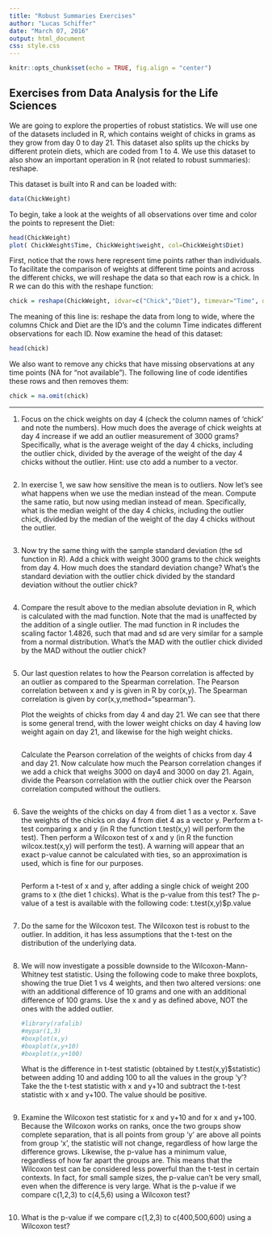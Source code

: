 ```yaml
---
title: "Robust Summaries Exercises"
author: "Lucas Schiffer"
date: "March 07, 2016"
output: html_document
css: style.css
---
```


```r
knitr::opts_chunk$set(echo = TRUE, fig.align = "center")
```

## Exercises from Data Analysis for the Life Sciences

We are going to explore the properties of robust statistics. We will use one of the datasets included in R, which contains weight of chicks in grams as they grow from day 0 to day 21. This dataset also splits up the chicks by different protein diets, which are coded from 1 to 4. We use this dataset to also show an important operation in R (not related to robust summaries): reshape.

This dataset is built into R and can be loaded with:

```r
data(ChickWeight)
```

To begin, take a look at the weights of all observations over time and color the points to represent the Diet:

```r
head(ChickWeight)
plot( ChickWeight$Time, ChickWeight$weight, col=ChickWeight$Diet)
```

First, notice that the rows here represent time points rather than individuals. To facilitate the comparison of weights at different time points and across the different chicks, we will reshape the data so that each row is a chick. In R we can do this with the reshape function:

```r
chick = reshape(ChickWeight, idvar=c("Chick","Diet"), timevar="Time", direction="wide")
```

The meaning of this line is: reshape the data from long to wide, where the columns Chick and Diet are the ID’s and the column Time indicates different observations for each ID. Now examine the head of this dataset:

```r
head(chick)
```

We also want to remove any chicks that have missing observations at any time points (NA for “not available”). The following line of code identifies these rows and then removes them:

```r
chick = na.omit(chick)
```

***

1. Focus on the chick weights on day 4 (check the column names of ‘chick’ and note the numbers). How much does the average of chick weights at day 4 increase if we add an outlier measurement of 3000 grams? Specifically, what is the average weight of the day 4 chicks, including the outlier chick, divided by the average of the weight of the day 4 chicks without the outlier. Hint: use cto add a number to a vector.

    ```r
    
    ```

2. In exercise 1, we saw how sensitive the mean is to outliers. Now let’s see what happens when we use the median instead of the mean. Compute the same ratio, but now using median instead of mean. Specifically, what is the median weight of the day 4 chicks, including the outlier chick, divided by the median of the weight of the day 4 chicks without the outlier.

    ```r
    
    ```

3. Now try the same thing with the sample standard deviation (the sd function in R). Add a chick with weight 3000 grams to the chick weights from day 4. How much does the standard deviation change? What’s the standard deviation with the outlier chick divided by the standard deviation without the outlier chick?

    ```r
    
    ```

4. Compare the result above to the median absolute deviation in R, which is calculated with the mad function. Note that the mad is unaffected by the addition of a single outlier. The mad function in R includes the scaling factor 1.4826, such that mad and sd are very similar for a sample from a normal distribution. What’s the MAD with the outlier chick divided by the MAD without the outlier chick?

    ```r
    
    ```

5. Our last question relates to how the Pearson correlation is affected by an outlier as compared to the Spearman correlation. The Pearson correlation between x and y is given in R by cor(x,y). The Spearman correlation is given by cor(x,y,method="spearman").

    Plot the weights of chicks from day 4 and day 21. We can see that there is some general trend, with the lower weight chicks on day 4 having low weight again on day 21, and likewise for the high weight chicks.

    ```r
    
    ```

    Calculate the Pearson correlation of the weights of chicks from day 4 and day 21. Now calculate how much the Pearson correlation changes if we add a chick that weighs 3000 on day4 and 3000 on day 21. Again, divide the Pearson correlation with the outlier chick over the Pearson correlation computed without the outliers.

    ```r
    
    ```

6. Save the weights of the chicks on day 4 from diet 1 as a vector x. Save the weights of the chicks on day 4 from diet 4 as a vector y. Perform a t-test comparing x and y (in R the function t.test(x,y) will perform the test). Then perform a Wilcoxon test of x and y (in R the function wilcox.test(x,y) will perform the test). A warning will appear that an exact p-value cannot be calculated with ties, so an approximation is used, which is fine for our purposes.

    ```r
    
    ```

    Perform a t-test of x and y, after adding a single chick of weight 200 grams to x (the diet 1 chicks). What is the p-value from this test? The p-value of a test is available with the following code: t.test(x,y)$p.value

    ```r
    
    ```

7. Do the same for the Wilcoxon test. The Wilcoxon test is robust to the outlier. In addition, it has less assumptions that the t-test on the distribution of the underlying data.

    ```r
    
    ```

8. We will now investigate a possible downside to the Wilcoxon-Mann-Whitney test statistic. Using the following code to make three boxplots, showing the true Diet 1 vs 4 weights, and then two altered versions: one with an additional difference of 10 grams and one with an additional difference of 100 grams. Use the x and y as defined above, NOT the ones with the added outlier.

    ```r
    #library(rafalib)
    #mypar(1,3) 
    #boxplot(x,y)
    #boxplot(x,y+10) 
    #boxplot(x,y+100)
    ```

    What is the difference in t-test statistic (obtained by t.test(x,y)$statistic) between adding 10 and adding 100 to all the values in the group ‘y’? Take the the t-test statistic with x and y+10 and subtract the t-test statistic with x and y+100. The value should be positive.

    ```r
    
    ```

9. Examine the Wilcoxon test statistic for x and y+10 and for x and y+100. Because the Wilcoxon works on ranks, once the two groups show complete separation, that is all points from group ‘y’ are above all points from group ‘x’, the statistic will not change, regardless of how large the difference grows. Likewise, the p-value has a minimum value, regardless of how far apart the groups are. This means that the Wilcoxon test can be considered less powerful than the t-test in certain contexts. In fact, for small sample sizes, the p-value can’t be very small, even when the difference is very large. What is the p-value if we compare c(1,2,3) to c(4,5,6) using a Wilcoxon test?

    ```r
    
    ```

10. What is the p-value if we compare c(1,2,3) to c(400,500,600) using a Wilcoxon test?

    ```r
    
    ```
